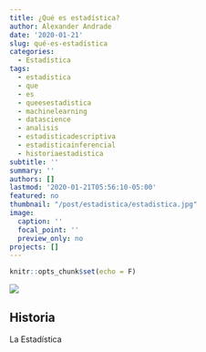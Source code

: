 ```yaml
---
title: ¿Qué es estadística?
author: Alexander Andrade
date: '2020-01-21'
slug: qué-es-estadística
categories:
  - Estadística
tags:
  - estadistica
  - que
  - es
  - queesestadistica
  - machinelearning
  - datascience
  - analisis
  - estadisticadescriptiva
  - estadisticainferencial
  - historiaestadistica
subtitle: ''
summary: ''
authors: []
lastmod: '2020-01-21T05:56:10-05:00'
featured: no
thumbnail: "/post/estadistica/estadistica.jpg"
image: 
  caption: ''
  focal_point: ''
  preview_only: no
projects: []
---
```


```r
knitr::opts_chunk$set(echo = F)
```

![](/post/estadistica/estadistica.jpg)

## Historia 

La Estadística 

